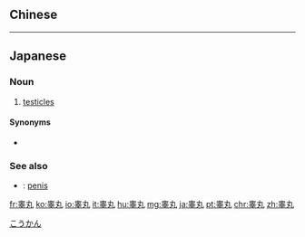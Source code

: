 {{also|睪丸}}
==Chinese==
{{zh-see|睪丸}}

----

==Japanese==
{{wikipedia|精巣|lang=ja}}
{{ja-kanjitab|こう|がん|yomi=on}}

===Noun===
{{ja-noun|こうがん}}

# [[testicle|testicles]]

====Synonyms====
* {{ja-r|精巣|せいそう}}

===See also===
* {{ja-r|陰茎|いんけい}}: [[penis]]

[[Category:ja:Anatomy|こうかん]]

[[fr:睾丸]]
[[ko:睾丸]]
[[io:睾丸]]
[[it:睾丸]]
[[hu:睾丸]]
[[mg:睾丸]]
[[ja:睾丸]]
[[pt:睾丸]]
[[chr:睾丸]]
[[zh:睾丸]]